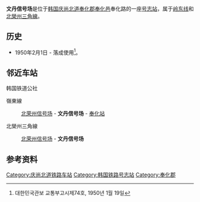 {{朝鮮半島車站資訊
|公司色 = #0066b3
|文字色 = 
|站名 = 文丹信号场
|圖片 =Korail Yeongdong Line Mundan Station.jpg
|pxl = 
|圖片說明 =
|車站編號 = 
|前一站1 = [[北荣州信号场|北荣州信号场]]
|前一站距離1 = 7.2
|後一站距離1 = 5.7
|後一站1 = [[奉化站_(庆尚北道)|奉化]]
|距離1 =9.0
|起點站1 = [[荣州站|荣州]]
|所屬路線1 = [[岭东线|岭东线]]
|前一站2 = [[北荣州信号场|北荣州信号场]]
|前一站距離2 = 
|後一站距離2 = 
|後一站2 = 
|距離2 =
|起點站2 = [[安定信号场|安定信号场]]
|所屬路線2 = [[北榮州三角線|北榮州三角線]]
|諺文 = 문단역
|朝鮮漢字 = 文丹驛
|文觀部式 =Mundan-yeok 
|馬-賴式 =
|副站名 = 
|停站路線數 = 
|所屬公司 = [[韩国铁道公社|韩国铁道公社]]
|所在地 =[[庆尚北道|庆尚北道]][[奉化郡|奉化郡]][[奉化邑|奉化邑]]奉化路442
|車站構造 = 地面車站
|月台配置 = 1面2线
|啟用年月日 =1950年2月1日
|廢站年月日 = 
|上下車人次 =
|統計年度 =
|轉車 = 
|備註 = 
|全寬備註 = 
}}

'''文丹信号场'''是位于[[韩国|韩国]][[庆尚北道|庆尚北道]][[奉化郡|奉化郡]][[奉化邑|奉化邑]]奉化路的一座[[号志站|号志站]]，属于[[岭东线|岭东线]]和[[北榮州三角線|北榮州三角線]]。

== 历史 ==
*1950年2月1日 - 落成使用<ref>대한민국관보 교통부고시제74호, 1950년 1월 19일</ref>。

== 邻近车站 ==
;韩国铁道公社
嶺東線
:[[北荣州信号场|北荣州信号场]] - '''文丹信号场''' - [[奉化站_(庆尚北道)|奉化站]]
北榮州三角線
:[[北荣州信号场|北荣州信号场]] - '''文丹信号场'''

== 参考资料 ==
{{reflist}}

{{岭东线}}
{{北榮州三角線}}

[[Category:庆尚北道铁路车站|Category:庆尚北道铁路车站]]
[[Category:韩国铁路号志站|Category:韩国铁路号志站]]
[[Category:奉化郡|Category:奉化郡]]